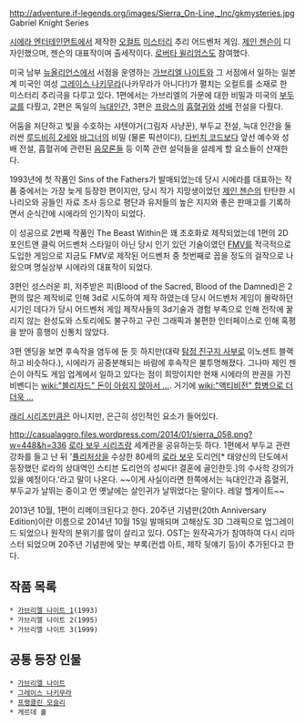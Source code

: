 http://adventure.if-legends.org/images/Sierra_On-Line,_Inc/gkmysteries.jpg
Gabriel Knight Series

[[시에라 엔터테인먼트]]에서 제작한 [[오컬트]] [[미스터리]] 추리 어드벤처 게임. [[제인 젠슨]]이 디자인했으며, 젠슨의 대표작이며 출세작이다. [[로버타 윌리엄스]]도 참여했다. 

미국 남부 [[뉴올리언스]]에서 서점을 운영하는 [[가브리엘 나이트]]와 그 서점에서 일하는 일본계 미국인 여성 [[그레이스 나키무라]](나카무라가 아니다!)가 펼치는 오컬트를 소재로 한 미스터리 추리극을 다루고 있다. 1편에서는 가브리엘의 가문에 대한 비밀과 미국의 [[부두교]]를 다뤘고, 2편은 독일의 [[늑대인간]], 3편은 [[프랑스]]의 [[흡혈귀]]와 [[성배]] 전설을 다뤘다.

어둠을 처단하고 빛을 수호하는 샤텐야거(그림자 사냥꾼), 부두교 전설, 늑대 인간을 둘러싼 [[루드비히 2세]]와 [[바그너]]의 비밀 (물론 픽션이다), [[다빈치 코드]]보다 앞선 예수와 성배 전설, 흡혈귀에 관련된 [[음모론]]들 등 이쪽 관련 설덕들을 설레게 할 요소들이 산재한다.

1993년에 첫 작품인 Sins of the Fathers가 발매되었는데 당시 시에라를 대표하는 작품 중에서는 가장 늦게 등장한 편이지만, 당시 작가 지망생이었던 [[제인 젠슨]]의 탄탄한 시나리오와 공들인 자료 조사 등으로 평단과 유저들의 높은 지지와 좋은 판매고를 기록하면서 순식간에 시에라의 인기작이 되었다.

이 성공으로 2번째 작품인 The Beast Within은 꽤 초호화로 제작되었는데 1편의 2D 포인트앤 클릭 어드벤처 스타일이 아닌 당시 인기 있던 기술이였던 [[FMV]]를 적극적으로 도입한 게임으로 지금도 FMV로 제작된 어드벤처 중 첫번째로 꼽을 정도의 걸작으로 나왔으며 명실상부 시에라의 대표작이 되었다.

3편인 성스러운 피, 저주받은 피(Blood of the Sacred, Blood of the Damned)은 2편의 많은 제작비로 인해 3d로 시도하여 제작 하였는데 당시 어드벤처 게임이 몰락하던 시기인 데다가 당시 어드벤처 게임 제작사들의 3d기술과 경험 부족으로 인해 전작에 꿀리지 않는 완성도와 스토리에도 불구하고 구린 그래픽과 불편한 인터페이스로 인해 혹평을 받아 흥행이 신통치 않았다. 

3편 엔딩을 보면 후속작을 염두에 둔 듯 하지만(대략 [[탐정 진구지 사부로]] 이노센트 블랙하고 비슷하다.), 시에라가 공중분해되는 바람에 후속작은 불투명해졌다. 그나마 제인 젠슨이 아직도 게임 업계에서 일하고 있다는 점이 희망이지만 현재 시에라의 판권을 가진 비벤디는 [[wiki:"블리자드" 돈이 아쉽지 않아서 ...]]. 거기에 [[wiki:"액티비전" 합병으로 더더욱 ...]]

[[래리 시리즈]]만큼은 아니지만, 은근히 성인적인 요소가 들어있다.

http://casualaggro.files.wordpress.com/2014/01/sierra_058.png?w=448&h=336
[[로라 보우 시리즈]]랑 세계관을 공유하는듯 하다. 1편에서 부두교 관련 강좌를 들고 난 뒤 '[[퓰리처상]]을 수상한 80세의 [[로라 보우]] 도리언[* 태양신의 단도에서 등장했던 로라의 상대역인 스티븐 도리언의 성씨다! 결혼에 골인한듯.]의 수사학 강의가 있을 예정이다.'라고 말이 나온다. ~~이게 사실이라면 한쪽에서는 늑대인간과 흡혈귀, 부두교가 날뛰는 중이고 먼 옛날에는 살인귀가 날뛰었다는 말이다. 레알 헬게이트~~

2013년 10월, 1편이 리메이크된다고 한다. 20주년 기념판(20th Anniversary Edition)이란 이름으로 2014년 10월 15일 발매되며 고해상도 3D 그래픽으로 업그레이드 되었으나 원작의 분위기를 많이 살리고 있다. OST는 원작곡가가 참여하여 다시 리마스터 되었으며 20주년 기념판에 맞는 부록(컨셉 아트, 제작 뒷얘기 등)이 추가된다고 한다.

== 작품 목록 ==
 * [[가브리엘 나이트 1]](1993)
 * 가브리엘 나이트 2(1995)
 * 가브리엘 나이트 3(1999)

== 공통 등장 인물 ==
 * [[가브리엘 나이트]]
 * [[그레이스 나키무라]]
 * [[프랭클린 모슬리]]
 * 게르데 훌 

